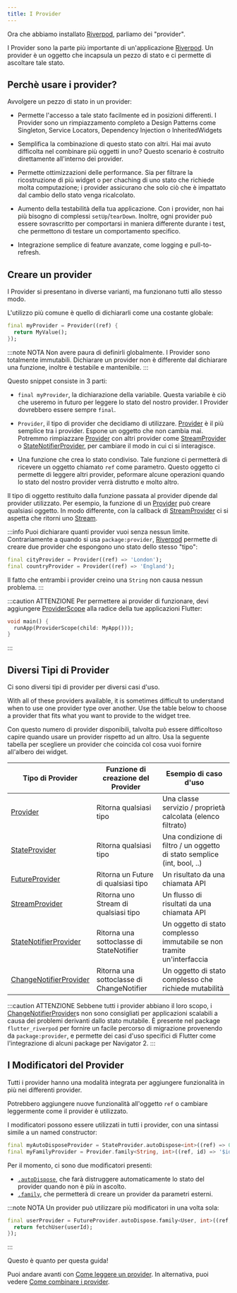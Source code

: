 ```yaml
---
title: I Provider
---
```



Ora che abbiamo installato [Riverpod], parliamo dei "provider".

I Provider sono la parte più importante di un'applicazione [Riverpod].
Un provider è un oggetto che incapsula un pezzo di stato e ci permette di ascoltare tale stato.


## Perchè usare i provider?

Avvolgere un pezzo di stato in un provider:

- Permette l'accesso a tale stato facilmente ed in posizioni differenti.
  I Provider sono un rimpiazzamento completo a Design Patterns come Singleton, 
  Service Locators, Dependency Injection o InheritedWidgets

- Semplifica la combinazione di questo stato con altri.
  Hai mai avuto difficolta nel combinare più oggetti in uno? Questo scenario è costruito
  direttamente all'interno dei provider.

- Permette ottimizzazioni delle performance.
  Sia per filtrare la ricostruzione di più widget o per chaching di uno stato che richiede molta computazione;
  i provider assicurano che solo ciò che è impattato dal cambio dello stato venga ricalcolato.

- Aumento della testabilità della tua applicazione.
  Con i provider, non hai più bisogno di complessi `setUp`/`tearDown`. Inoltre,
  ogni provider può essere sovrascritto per comportarsi in maniera differente durante i test, che 
  permettono di testare un comportamento specifico.

- Integrazione semplice di feature avanzate, come logging e pull-to-refresh.


## Creare un provider

I Provider si presentano in diverse varianti, ma funzionano tutti allo stesso modo.

L'utilizzo più comune è quello di dichiararli come una costante globale:

```dart
final myProvider = Provider((ref) {
  return MyValue();
});
```

:::note NOTA
Non avere paura di definirli globalmente.
I Provider sono totalmente immutabili. Dichiarare un provider non è differente dal dichiarare
una funzione, inoltre è testabile e mantenibile.
:::

Questo snippet consiste in 3 parti:

- `final myProvider`, la dichiarazione della variabile.
  Questa variabile è ciò che useremo in futuro per leggere lo stato del nostro provider.
  I Provider dovrebbero essere sempre `final`.

- `Provider`, il tipo di provider che decidiamo di utilizzare.
  [Provider] è il più semplice tra i provider. Espone un oggetto che non cambia mai.  
  Potremmo rimpiazzare [Provider] con altri provider come [StreamProvider] o
  [StateNotifierProvider], per cambiare il modo in cui ci si interagisce.

- Una funzione che crea lo stato condiviso.
  Tale funzione ci permetterà di ricevere un oggetto chiamato `ref` come parametro. Questo oggetto
  ci permette di leggere altri provider, peformare alcune operazioni quando lo stato 
  del nostro provider verrà distrutto e molto altro.

Il tipo di oggetto restituito dalla funzione passata al provider dipende 
dal provider utilizzato.
Per esempio, la funzione di un [Provider] può creare qualsiasi oggetto.
In modo differente, con la callback di [StreamProvider] ci si aspetta che ritorni uno [Stream].

:::info
Puoi dichiarare quanti provider vuoi senza nessun limite.
Contrariamente a quando si usa `package:provider`, [Riverpod] permette di creare due
provider che espongono uno stato dello stesso "tipo":

```dart
final cityProvider = Provider((ref) => 'London');
final countryProvider = Provider((ref) => 'England');
```

Il fatto che entrambi i provider creino una `String` non causa nessun problema.
:::

:::caution ATTENZIONE
Per permettere ai provider di funzionare, devi aggiungere [ProviderScope] 
alla radice della tue applicazioni Flutter:

```dart
void main() {
  runApp(ProviderScope(child: MyApp()));
}
```

:::

## Diversi Tipi di Provider

Ci sono diversi tipi di provider per diversi casi d'uso.

With all of these providers available, it is sometimes difficult to understand when to use one provider type over another.
Use the table below to choose a provider that fits what you want to provide to the widget tree.

Con questo numero di provider disponibili, talvolta può essere difficoltoso capire quando usare un provider
rispetto ad un altro.
Usa la seguente tabella per scegliere un provider che coincida col cosa vuoi fornire all'albero dei widget.

| Tipo di Provider         | Funzione di creazione del Provider        | Esempio di caso d'uso                                                   |
| ------------------------ | ------------------------------------      | --------------------------------------------------------------------    |
| [Provider]               | Ritorna qualsiasi tipo                    | Una classe servizio / proprietà calcolata (elenco filtrato)             |
| [StateProvider]          | Ritorna qualsiasi tipo                    | Una condizione di filtro / un oggetto di stato semplice (int, bool, ..) |
| [FutureProvider]         | Ritorna un Future di qualsiasi tipo       | Un risultato da una chiamata API                                        |
| [StreamProvider]         | Ritorna uno Stream di qualsiasi tipo      | Un flusso di risultati da una chiamata API                              |
| [StateNotifierProvider]  | Ritorna una sottoclasse di StateNotifier  | Un oggetto di stato complesso immutabile se non tramite un'interfaccia  |
| [ChangeNotifierProvider] | Ritorna una sottoclasse di ChangeNotifier | Un oggetto di stato complesso che richiede mutabilità                   |

:::caution ATTENZIONE
Sebbene tutti i provider abbiano il loro scopo, i [ChangeNotifierProvider]s non sono consigliati per
applicazioni scalabili a causa dei problemi derivanti dallo stato mutabile.
È presente nel package `flutter_riverpod` per fornire un facile percorso di migrazione provenendo da `package:provider`, 
e permette dei casi d'uso specifici di Flutter come l'integrazione di alcuni package per Navigator 2.
:::

## I Modificatori del Provider

Tutti i provider hanno una modalità integrata per aggiungere funzionalità in più nei differenti provider.

Potrebbero aggiungere nuove funzionalità all'oggetto `ref` o cambiare leggermente come il provider 
è utilizzato.

I modificatori possono essere utilizzati in tutti i provider, con una sintassi simile a un named constructor:

```dart
final myAutoDisposeProvider = StateProvider.autoDispose<int>((ref) => 0);
final myFamilyProvider = Provider.family<String, int>((ref, id) => '$id');
```

Per il momento, ci sono due modificatori presenti:

- [`.autoDispose`](/docs/concepts/modifiers/auto_dispose), che farà distruggere automaticamente lo stato del provider 
  quando non è più in ascolto.
- [`.family`](/docs/concepts/modifiers/family), che permetterà di creare un provider da parametri esterni.

:::note NOTA
Un provider può utilizzare più modificatori in una volta sola:
```dart
final userProvider = FutureProvider.autoDispose.family<User, int>((ref, userId) async {
  return fetchUser(userId);
});
```

:::

Questo è quanto per questa guida!

Puoi andare avanti con [Come leggere un provider](/docs/concepts/reading).
In alternativa, puoi vedere [Come combinare i provider](/docs/concepts/combining_providers).

[get_it]: http://pub.dev/packages/get_it
[inheritedwidget]: https://api.flutter.dev/flutter/widgets/InheritedWidget-class.html
[stream]: https://api.dart.dev/stable/2.8.4/dart-async/Stream-class.html
[ondispose]: https://pub.dev/documentation/riverpod/latest/riverpod/Ref/onDispose.html
[riverpod]: https://github.com/rrousselgit/riverpod
[hooks_riverpod]: https://pub.dev/packages/hooks_riverpod
[flutter_riverpod]: https://pub.dev/packages/flutter_riverpod
[flutter_hooks]: https://github.com/rrousselGit/flutter_hooks
[provider]: /docs/providers/provider
[streamprovider]: /docs/providers/stream_provider
[futureprovider]: /docs/providers/future_provider
[stateprovider]: /docs/providers/state_provider
[statenotifierprovider]: /docs/providers/state_notifier_provider
[changenotifierprovider]: https://pub.dev/documentation/flutter_riverpod/latest/flutter_riverpod/ChangeNotifierProvider-class.html

[providerscope]: https://pub.dev/documentation/flutter_riverpod/latest/flutter_riverpod/ProviderScope-class.html
